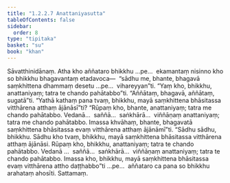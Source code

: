 ```yaml
---
title: "1.2.2.7 Anattaniyasutta"
tableOfContents: false
sidebar:
  order: 8
type: "tipitaka"
basket: "su"
book: "khan"
---
```



<DynamicBreadcrumb />

<Division number="69" book="khan" bookNo="13" page="65">

<Paragraph number="364" book="khan">
Sāvatthinidānaṃ. Atha kho aññataro bhikkhu …pe…  ekamantaṃ nisinno kho so bhikkhu bhagavantaṃ etadavoca—  “sādhu me, bhante, bhagavā saṃkhittena dhammaṃ desetu …pe…  vihareyyan”ti. “Yaṃ kho, bhikkhu, anattaniyaṃ; tatra te chando pahātabbo”ti. “Aññātaṃ, bhagavā, aññātaṃ, sugatā”ti.
</Paragraph>

<Paragraph number="365" book="khan">
“Yathā kathaṃ pana tvaṃ, bhikkhu, mayā saṃkhittena bhāsitassa vitthārena atthaṃ ājānāsī”ti? “Rūpaṃ kho, bhante, anattaniyaṃ; tatra me chando pahātabbo. Vedanā…  saññā…  saṅkhārā…  viññāṇaṃ anattaniyaṃ; tatra me chando pahātabbo. Imassa khvāhaṃ, bhante, bhagavatā saṃkhittena bhāsitassa evaṃ vitthārena atthaṃ ājānāmī”ti.
</Paragraph>

<Paragraph number="366" book="khan">
“Sādhu sādhu, bhikkhu. Sādhu kho tvaṃ, bhikkhu, mayā saṃkhittena bhāsitassa vitthārena atthaṃ ājānāsi. Rūpaṃ kho, bhikkhu, anattaniyaṃ; tatra te chando pahātabbo. Vedanā …  saññā…  saṅkhārā…  viññāṇaṃ anattaniyaṃ; tatra te chando pahātabbo. Imassa kho, bhikkhu, mayā saṃkhittena bhāsitassa evaṃ vitthārena attho daṭṭhabbo”ti …pe…  aññataro ca pana so bhikkhu arahataṃ ahosīti.

</Paragraph>
</Division>

<Paragraph number="367" type="center" book="khan">
Sattamaṃ.
</Paragraph>